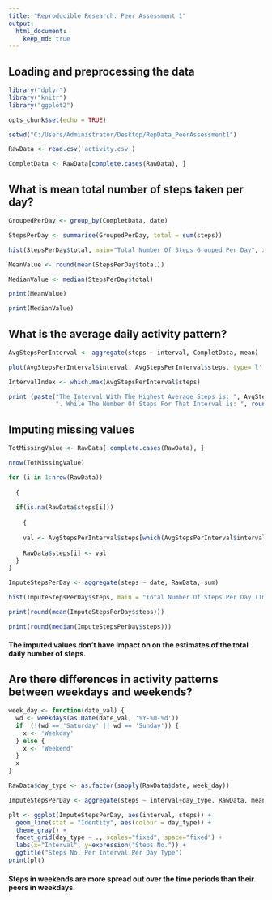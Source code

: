 ```yaml
---
title: "Reproducible Research: Peer Assessment 1"
output: 
  html_document:
    keep_md: true
---
```



## Loading and preprocessing the data

```r

library("dplyr")
library("knitr")
library("ggplot2")

opts_chunk$set(echo = TRUE)

setwd("C:/Users/Administrator/Desktop/RepData_PeerAssessment1")

RawData <- read.csv('activity.csv')

CompletData <- RawData[complete.cases(RawData), ]


```


## What is mean total number of steps taken per day?

```r

GroupedPerDay <- group_by(CompletData, date)

StepsPerDay <- summarise(GroupedPerDay, total = sum(steps))

hist(StepsPerDay$total, main="Total Number Of Steps Grouped Per Day", xlab="Total Steps taken each Day", col="blue")

MeanValue <- round(mean(StepsPerDay$total))

MedianValue <- median(StepsPerDay$total)

print(MeanValue)

print(MedianValue)

```

## What is the average daily activity pattern?

```r

AvgStepsPerInterval <- aggregate(steps ~ interval, CompletData, mean)

plot(AvgStepsPerInterval$interval, AvgStepsPerInterval$steps, type='l', col=4, main="Average Number Of Taken Steps Per Interval", xlab="Intervals", ylab="Average Steps")

IntervalIndex <- which.max(AvgStepsPerInterval$steps)

print (paste("The Interval With The Highest Average Steps is: ", AvgStepsPerInterval[IntervalIndex, ]$interval, 
             ". While The Number Of Steps For That Interval is: ", round(AvgStepsPerInterval[IntervalIndex, ]$steps, digits = 1)))

```




## Imputing missing values

```r

TotMissingValue <- RawData[!complete.cases(RawData), ]

nrow(TotMissingValue)

for (i in 1:nrow(RawData)) 
  
  {
  
  if(is.na(RawData$steps[i])) 
    
    {
    
    val <- AvgStepsPerInterval$steps[which(AvgStepsPerInterval$interval == RawData$interval[i])]
    
    RawData$steps[i] <- val 
  }
}

ImputeStepsPerDay <- aggregate(steps ~ date, RawData, sum)

hist(ImputeStepsPerDay$steps, main = "Total Number Of Steps Per Day (Imputed)", xlab = "Steps Per Day", col = "purple")

print(round(mean(ImputeStepsPerDay$steps)))

print(round(median(ImputeStepsPerDay$steps)))


```
#### The imputed values don't have impact on on the estimates of the total daily number of steps.


## Are there differences in activity patterns between weekdays and weekends?

```r
week_day <- function(date_val) {
  wd <- weekdays(as.Date(date_val, '%Y-%m-%d'))
  if  (!(wd == 'Saturday' || wd == 'Sunday')) {
    x <- 'Weekday'
  } else {
    x <- 'Weekend'
  }
  x
}

RawData$day_type <- as.factor(sapply(RawData$date, week_day))

ImputeStepsPerDay <- aggregate(steps ~ interval+day_type, RawData, mean)

plt <- ggplot(ImputeStepsPerDay, aes(interval, steps)) +
  geom_line(stat = "Identity", aes(colour = day_type)) +
  theme_gray() +
  facet_grid(day_type ~ ., scales="fixed", space="fixed") +
  labs(x="Interval", y=expression("Steps No.")) +
  ggtitle("Steps No. Per Interval Per Day Type")
print(plt)


```

#### Steps in weekends are more spread out over the time periods than their peers in weekdays.
